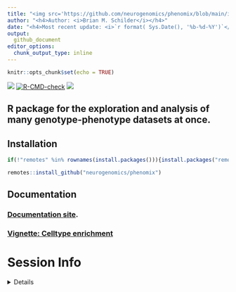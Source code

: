 ```yaml
---
title: "<img src='https://github.com/neurogenomics/phenomix/blob/main/inst/hex/phenomix.png?raw=true' height='400'><br>" 
author: "<h4>Author: <i>Brian M. Schilder</i></h4>" 
date: "<h4>Most recent update: <i>`r format( Sys.Date(), '%b-%d-%Y')`</i></h4>"
output:
  github_document 
editor_options: 
  chunk_output_type: inline
---
```


```r
knitr::opts_chunk$set(echo = TRUE)
```

<!-- badges: start -->
<!-- badger::badge_codecov() --> 
<!-- badger::badge_last_commit()  -->
<!-- badger::badge_license() -->
[![](https://codecov.io/gh/neurogenomics/phenomix/branch/main/graph/badge.svg)](https://codecov.io/gh/neurogenomics/phenomix)
[![R-CMD-check](https://github.com/neurogenomics/phenomix/workflows/R-full/badge.svg)](https://github.com/neurogenomics/phenomix/actions)
[![](https://img.shields.io/github/last-commit/neurogenomics/phenomix.svg)](https://github.com/neurogenomics/phenomix/commits/main)
<!-- badges: end --> 

## R package for the exploration and analysis of many genotype-phenotype datasets at once.

## Installation

```r
if(!"remotes" %in% rownames(install.packages())){install.packages("remotes")}

remotes::install_github("neurogenomics/phenomix")
```

## Documentation 

### [Documentation site](https://neurogenomics.github.io/phenomix). 
### [Vignette: Celltype enrichment](https://neurogenomics.github.io/phenomix/articles/celltype_enrichment.html) 


# Session Info 

<details> 

```r
utils::sessionInfo()
```

</details>  
